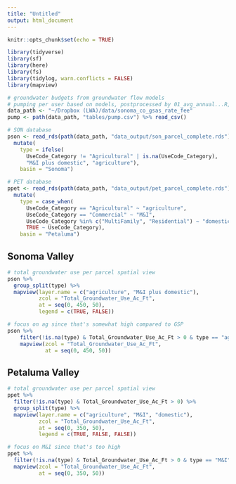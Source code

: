 ```yaml
---
title: "Untitled"
output: html_document
---
```


```r
knitr::opts_chunk$set(echo = TRUE)

library(tidyverse)
library(sf)
library(here)
library(fs)
library(tidylog, warn.conflicts = FALSE)
library(mapview)

# groundwater budgets from groundwater flow models
# pumping per user based on models, postprocessed by 01_avg_annual...R, 
data_path <- "~/Dropbox (LWA)/data/sonoma_co_gsas_rate_fee"
pump <- path(data_path, "tables/pump.csv") %>% read_csv()

# SON database
pson <- read_rds(path(data_path, "data_output/son_parcel_complete.rds")) %>% 
  mutate(
    type = ifelse(
      UseCode_Category != "Agricultural" | is.na(UseCode_Category), 
      "M&I plus domestic", "agriculture"),
    basin = "Sonoma")

# PET database
ppet <- read_rds(path(data_path, "data_output/pet_parcel_complete.rds")) %>% 
  mutate(
    type = case_when(
      UseCode_Category == "Agricultural" ~ "agriculture",
      UseCode_Category == "Commercial" ~ "M&I", 
      UseCode_Category %in% c("MultiFamily", "Residential") ~ "domestic", 
      TRUE ~ UseCode_Category),
    basin = "Petaluma")
```

## Sonoma Valley

```r
# total groundwater use per parcel spatial view
pson %>% 
  group_split(type) %>% 
  mapview(layer.name = c("agriculture", "M&I plus domestic"),
          zcol = "Total_Groundwater_Use_Ac_Ft",
          at = seq(0, 450, 50), 
          legend = c(TRUE, FALSE))

# focus on ag since that's somewhat high compared to GSP
pson %>% 
    filter(!is.na(type) & Total_Groundwater_Use_Ac_Ft > 0 & type == "agriculture") %>% 
    mapview(zcol = "Total_Groundwater_Use_Ac_Ft",
            at = seq(0, 450, 50))
```

## Petaluma Valley

```r
# total groundwater use per parcel spatial view
ppet %>% 
  filter(!is.na(type) & Total_Groundwater_Use_Ac_Ft > 0) %>% 
  group_split(type) %>% 
  mapview(layer.name = c("agriculture", "M&I", "domestic"),
          zcol = "Total_Groundwater_Use_Ac_Ft",
          at = seq(0, 350, 50), 
          legend = c(TRUE, FALSE, FALSE))

# focus on M&I since that's too high
ppet %>% 
  filter(!is.na(type) & Total_Groundwater_Use_Ac_Ft > 0 & type == "M&I") %>% 
  mapview(zcol = "Total_Groundwater_Use_Ac_Ft",
          at = seq(0, 350, 50))
```
